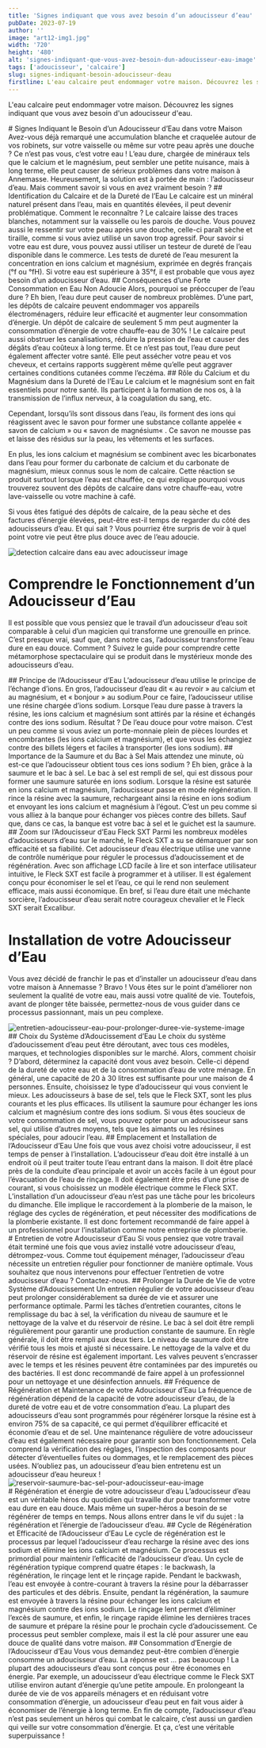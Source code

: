 ```yaml
---
title: 'Signes indiquant que vous avez besoin d’un adoucisseur d’eau'
pubDate: 2023-07-19
author: ''
image: "art12-img1.jpg"
width: '720'
height: '480'
alt: 'signes-indiquant-que-vous-avez-besoin-dun-adoucisseur-eau-image'
tags: ['adoucisseur', 'calcaire']
slug: signes-indiquant-besoin-adoucisseur-deau
firstline: L'eau calcaire peut endommager votre maison. Découvrez les signes indiquant que vous avez besoin d'un adoucisseur d'eau.
---
```


L'eau calcaire peut endommager votre maison. Découvrez les signes indiquant que vous avez besoin d'un adoucisseur d'eau.
<div class="bg-gray-100">
# Signes Indiquant le Besoin d’un Adoucisseur d’Eau dans votre Maison
Avez-vous déjà remarqué une accumulation blanche et craquelée autour de vos robinets, sur votre vaisselle ou même sur votre peau après une douche ?
Ce n’est pas vous, c’est votre eau !
L’eau dure, chargée de minéraux tels que le calcium et le magnésium, peut sembler une petite nuisance, mais à long terme, elle peut causer de sérieux problèmes dans votre maison à Annemasse. Heureusement, la solution est à portée de main : l’adoucisseur d’eau.
Mais comment savoir si vous en avez vraiment besoin ?
## Identification du Calcaire et de la Dureté de l’Eau
Le calcaire est un minéral naturel présent dans l’eau, mais en quantités élevées, il peut devenir problématique. Comment le reconnaître ? Le calcaire laisse des traces blanches, notamment sur la vaisselle ou les parois de douche. Vous pouvez aussi le ressentir sur votre peau après une douche, celle-ci paraît sèche et tiraille, comme si vous aviez utilisé un savon trop agressif.
Pour savoir si votre eau est dure, vous pouvez aussi utiliser un testeur de dureté de l’eau disponible dans le commerce. Les tests de dureté de l’eau mesurent la concentration en ions calcium et magnésium, exprimée en degrés français (°f ou °fH). Si votre eau est supérieure à 35°f, il est probable que vous ayez besoin d’un adoucisseur d’eau.
## Conséquences d’une Forte Consommation en Eau Non Adoucie
Alors, pourquoi se préoccuper de l’eau dure ? Eh bien, l’eau dure peut causer de nombreux problèmes. D’une part, les dépôts de calcaire peuvent endommager vos appareils électroménagers, réduire leur efficacité et augmenter leur consommation d’énergie.
Un dépôt de calcaire de seulement 5 mm peut augmenter la consommation d’énergie de votre chauffe-eau de 30% !
Le calcaire peut aussi obstruer les canalisations, réduire la pression de l’eau et causer des dégâts d’eau coûteux à long terme. Et ce n’est pas tout, l’eau dure peut également affecter votre santé. Elle peut assécher votre peau et vos cheveux, et certains rapports suggèrent même qu’elle peut aggraver certaines conditions cutanées comme l’eczéma.
## Rôle du Calcium et du Magnésium dans la Dureté de l’Eau
Le calcium et le magnésium sont en fait essentiels pour notre santé. Ils participent à la formation de nos os, à la transmission de l’influx nerveux, à la coagulation du sang, etc.

Cependant, lorsqu’ils sont dissous dans l’eau, ils forment des ions qui réagissent avec le savon pour former une substance collante appelée « savon de calcium » ou « savon de magnésium« . Ce savon ne mousse pas et laisse des résidus sur la peau, les vêtements et les surfaces.

En plus, les ions calcium et magnésium se combinent avec les bicarbonates dans l’eau pour former du carbonate de calcium et du carbonate de magnésium, mieux connus sous le nom de calcaire. Cette réaction se produit surtout lorsque l’eau est chauffée, ce qui explique pourquoi vous trouverez souvent des dépôts de calcaire dans votre chauffe-eau, votre lave-vaisselle ou votre machine à café.

Si vous êtes fatigué des dépôts de calcaire, de la peau sèche et des factures d’énergie élevées, peut-être est-il temps de regarder du côté des adoucisseurs d’eau. Et qui sait ? Vous pourriez être surpris de voir à quel point votre vie peut être plus douce avec de l’eau adoucie.
</div>
    <div
        class="flex flex-col md:flex-row items-start mx-auto gap-5"
    >
            <div class="md:w-1/2">
            <Image
                src={image2}
                alt="detection calcaire dans eau avec adoucisseur image"
                loading="lazy"
                class="w-full h-auto rounded-xl shadow-md"
            />
        </div>
        <div class="md:w-1/2 text-left">
            <h1>Comprendre le Fonctionnement d’un Adoucisseur d’Eau</h1>
            <p>
                Il est possible que vous pensiez que le travail d’un adoucisseur d’eau soit comparable à celui d’un magicien qui transforme une grenouille en prince. C’est presque vrai, sauf que, dans notre cas, l’adoucisseur transforme l’eau dure en eau douce. Comment ? Suivez le guide pour comprendre cette métamorphose spectaculaire qui se produit dans le mystérieux monde des adoucisseurs d’eau.
            </p>
        </div>
    </div>
## Principe de l’Adoucisseur d’Eau
L’adoucisseur d’eau utilise le principe de l’échange d’ions. En gros, l’adoucisseur d’eau dit « au revoir » au calcium et au magnésium, et « bonjour » au sodium.Pour ce faire, l’adoucisseur utilise une résine chargée d’ions sodium. Lorsque l’eau dure passe à travers la résine, les ions calcium et magnésium sont attirés par la résine et échangés contre des ions sodium. Résultat ? De l’eau douce pour votre maison.
C’est un peu comme si vous aviez un porte-monnaie plein de pièces lourdes et encombrantes (les ions calcium et magnésium), et que vous les échangiez contre des billets légers et faciles à transporter (les ions sodium).
## Importance de la Saumure et du Bac à Sel
Mais attendez une minute, où est-ce que l’adoucisseur obtient tous ces ions sodium ? Eh bien, grâce à la saumure et le bac à sel.
Le bac à sel est rempli de sel, qui est dissous pour former une saumure saturée en ions sodium. Lorsque la résine est saturée en ions calcium et magnésium, l’adoucisseur passe en mode régénération. Il rince la résine avec la saumure, rechargeant ainsi la résine en ions sodium et envoyant les ions calcium et magnésium à l’égout.
C’est un peu comme si vous alliez à la banque pour échanger vos pièces contre des billets. Sauf que, dans ce cas, la banque est votre bac à sel et le guichet est la saumure.
## Zoom sur l’Adoucisseur d’Eau Fleck SXT
Parmi les nombreux modèles d’adoucisseurs d’eau sur le marché, le Fleck SXT a su se démarquer par son efficacité et sa fiabilité. Cet adoucisseur d’eau électrique utilise une vanne de contrôle numérique pour réguler le processus d’adoucissement et de régénération.
Avec son affichage LCD facile à lire et son interface utilisateur intuitive, le Fleck SXT est facile à programmer et à utiliser. Il est également conçu pour économiser le sel et l’eau, ce qui le rend non seulement efficace, mais aussi économique.
En bref, si l’eau dure était une méchante sorcière, l’adoucisseur d’eau serait notre courageux chevalier et le Fleck SXT serait Excalibur.
<div class="bg-gray-100">
    <div
        class="flex flex-col md:flex-row items-start mx-auto gap-5"
    >
        <div class="md:w-1/2 text-left">
            <h1>Installation de votre Adoucisseur d’Eau</h1>
            <p>
                Vous avez décidé de franchir le pas et d’installer un adoucisseur d’eau dans votre maison à Annemasse ? Bravo ! Vous êtes sur le point d’améliorer non seulement la qualité de votre eau, mais aussi votre qualité de vie.
                Toutefois, avant de plonger tête baissée, permettez-nous de vous guider dans ce processus passionnant, mais un peu complexe.
            </p>
        </div>
                    <div class="md:w-1/2">
            <Image
                src={image3}
                alt="entretien-adoucisseur-eau-pour-prolonger-duree-vie-systeme-image"
                loading="lazy"
                class="w-full h-auto rounded-xl shadow-md"
            />
        </div>
    </div>
## Choix du Système d’Adoucissement d’Eau
Le choix du système d’adoucissement d’eau peut être déroutant, avec tous ces modèles, marques, et technologies disponibles sur le marché. Alors, comment choisir ?
D’abord, déterminez la capacité dont vous avez besoin. Celle-ci dépend de la dureté de votre eau et de la consommation d’eau de votre ménage. En général, une capacité de 20 à 30 litres est suffisante pour une maison de 4 personnes.
Ensuite, choisissez le type d’adoucisseur qui vous convient le mieux. Les adoucisseurs à base de sel, tels que le Fleck SXT, sont les plus courants et les plus efficaces. Ils utilisent la saumure pour échanger les ions calcium et magnésium contre des ions sodium. Si vous êtes soucieux de votre consommation de sel, vous pouvez opter pour un adoucisseur sans sel, qui utilise d’autres moyens, tels que les aimants ou les résines spéciales, pour adoucir l’eau.
## Emplacement et Installation de l’Adoucisseur d’Eau
Une fois que vous avez choisi votre adoucisseur, il est temps de penser à l’installation. L’adoucisseur d’eau doit être installé à un endroit où il peut traiter toute l’eau entrant dans la maison. Il doit être placé près de la conduite d’eau principale et avoir un accès facile à un égout pour l’évacuation de l’eau de rinçage. Il doit également être près d’une prise de courant, si vous choisissez un modèle électrique comme le Fleck SXT.
L’installation d’un adoucisseur d’eau n’est pas une tâche pour les bricoleurs du dimanche. Elle implique le raccordement à la plomberie de la maison, le réglage des cycles de régénération, et peut nécessiter des modifications de la plomberie existante. Il est donc fortement recommandé de faire appel à un professionnel pour l’installation comme notre entreprise de plomberie.
</div>
# Entretien de votre Adoucisseur d’Eau
Si vous pensiez que votre travail était terminé une fois que vous aviez installé votre adoucisseur d’eau, détrompez-vous. Comme tout équipement ménager, l’adoucisseur d’eau nécessite un entretien régulier pour fonctionner de manière optimale.
Vous souhaitez que nous intervenons pour effectuer l’entretien de votre adoucisseur d’eau ? Contactez-nous.
## Prolonger la Durée de Vie de votre Système d’Adoucissement
Un entretien régulier de votre adoucisseur d’eau peut prolonger considérablement sa durée de vie et assurer une performance optimale.
Parmi les tâches d’entretien courantes, citons le remplissage du bac à sel, la vérification du niveau de saumure et le nettoyage de la valve et du réservoir de résine.
Le bac à sel doit être rempli régulièrement pour garantir une production constante de saumure. En règle générale, il doit être rempli aux deux tiers. Le niveau de saumure doit être vérifié tous les mois et ajusté si nécessaire.
Le nettoyage de la valve et du réservoir de résine est également important. Les valves peuvent s’encrasser avec le temps et les résines peuvent être contaminées par des impuretés ou des bactéries. Il est donc recommandé de faire appel à un professionnel pour un nettoyage et une désinfection annuels.
## Fréquence de Régénération et Maintenance de votre Adoucisseur d’Eau
La fréquence de régénération dépend de la capacité de votre adoucisseur d’eau, de la dureté de votre eau et de votre consommation d’eau. La plupart des adoucisseurs d’eau sont programmés pour régénérer lorsque la résine est à environ 75% de sa capacité, ce qui permet d’équilibrer efficacité et économie d’eau et de sel.
Une maintenance régulière de votre adoucisseur d’eau est également nécessaire pour garantir son bon fonctionnement. Cela comprend la vérification des réglages, l’inspection des composants pour détecter d’éventuelles fuites ou dommages, et le remplacement des pièces usées.
N’oubliez pas, un adoucisseur d’eau bien entretenu est un adoucisseur d’eau heureux !
<div class="mb-10 flex justify-center items-center">
  <Image
    src={image4}
    alt="reservoir-saumure-bac-sel-pour-adoucisseur-eau-image"
    loading="lazy"
    class="max-w-full h-auto rounded-xl shadow-md"
  />
</div>
<div class="bg-gray-100">
# Régénération et énergie de votre adoucisseur d’eau
L’adoucisseur d’eau est un véritable héros du quotidien qui travaille dur pour transformer votre eau dure en eau douce. Mais même un super-héros a besoin de se régénérer de temps en temps.
Nous allons entrer dans le vif du sujet : la régénération et l’énergie de l’adoucisseur d’eau.
## Cycle de Régénération et Efficacité de l’Adoucisseur d’Eau
Le cycle de régénération est le processus par lequel l’adoucisseur d’eau recharge la résine avec des ions sodium et élimine les ions calcium et magnésium.
Ce processus est primordial pour maintenir l’efficacité de l’adoucisseur d’eau.
Un cycle de régénération typique comprend quatre étapes : le backwash, la régénération, le rinçage lent et le rinçage rapide.
Pendant le backwash, l’eau est envoyée à contre-courant à travers la résine pour la débarrasser des particules et des débris. Ensuite, pendant la régénération, la saumure est envoyée à travers la résine pour échanger les ions calcium et magnésium contre des ions sodium. Le rinçage lent permet d’éliminer l’excès de saumure, et enfin, le rinçage rapide élimine les dernières traces de saumure et prépare la résine pour le prochain cycle d’adoucissement.
Ce processus peut sembler complexe, mais il est la clé pour assurer une eau douce de qualité dans votre maison.
## Consommation d’Energie de l’Adoucisseur d’Eau
Vous vous demandez peut-être combien d’énergie consomme un adoucisseur d’eau. La réponse est … pas beaucoup ! La plupart des adoucisseurs d’eau sont conçus pour être économes en énergie. Par exemple, un adoucisseur d’eau électrique comme le Fleck SXT utilise environ autant d’énergie qu’une petite ampoule.
En prolongeant la durée de vie de vos appareils ménagers et en réduisant votre consommation d’énergie, un adoucisseur d’eau peut en fait vous aider à économiser de l’énergie à long terme.
En fin de compte, l’adoucisseur d’eau n’est pas seulement un héros qui combat le calcaire, c’est aussi un gardien qui veille sur votre consommation d’énergie. Et ça, c’est une véritable superpuissance !
</div>